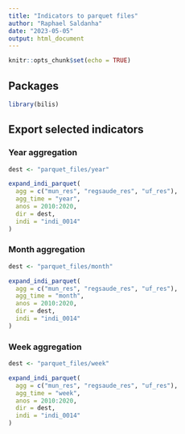 ```yaml
---
title: "Indicators to parquet files"
author: "Raphael Saldanha"
date: "2023-05-05"
output: html_document
---
```


```r
knitr::opts_chunk$set(echo = TRUE)
```

## Packages

```r
library(bilis)
```

## Export selected indicators

### Year aggregation

```r
dest <- "parquet_files/year"

expand_indi_parquet(
  agg = c("mun_res", "regsaude_res", "uf_res"), 
  agg_time = "year", 
  anos = 2010:2020, 
  dir = dest, 
  indi = "indi_0014"
)
```


### Month aggregation

```r
dest <- "parquet_files/month"

expand_indi_parquet(
  agg = c("mun_res", "regsaude_res", "uf_res"), 
  agg_time = "month", 
  anos = 2010:2020, 
  dir = dest, 
  indi = "indi_0014"
)
```


### Week aggregation

```r
dest <- "parquet_files/week"

expand_indi_parquet(
  agg = c("mun_res", "regsaude_res", "uf_res"), 
  agg_time = "week", 
  anos = 2010:2020, 
  dir = dest, 
  indi = "indi_0014"
)
```

